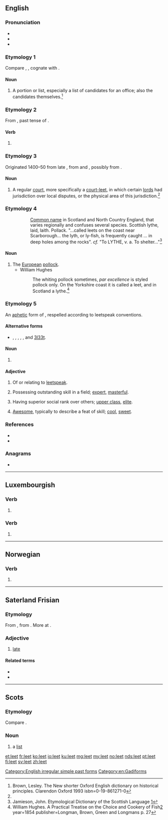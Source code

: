 {{also|le'et}}
==English==
{{wikipedia}}

===Pronunciation===
* {{IPA|/liːt/|lang=en}}
* {{rhymes|iːt|lang=en}}
* {{audio|En-ca-leet.oga|Audio (CA)|lang=en}}

===Etymology 1===
Compare {{etyl|ang|en}} {{m|ang|hlēte}}, {{m|ang|*hlīete||share, lot}}, cognate with {{cog|non|hleyti||share, portion}}.

====Noun====
{{en-noun}}

# {{lb|en|Scotland}} A portion or list, especially a list of candidates for an office; also the candidates themselves.<ref name= "isbn0-19-861271-0">Brown, Lesley. The New shorter Oxford English dictionary on historical principles. Clarendon Oxford 1993 isbn=0-19-861271-0</ref>

===Etymology 2===
From {{etyl|ang|en}} {{m|ang|lēt}}, past tense of {{m|ang|lǣtan||to let}}.

====Verb====
{{head|en|verb form}}

# {{lb|en|obsolete}} {{en-simple past of|let}}

===Etymology 3===
Originated 1400–50 from late {{etyl|enm|en}} {{m|enm|lete||[[meeting]]}}, from {{etyl|xno|en}} {{m|fro|lete}} and {{etyl|ML.|en}} {{m|la|leta}}, possibly from {{etyl|ang|en}} {{m|ang|gelǣte||[[crossroads]]}}.

====Noun====
{{en-noun}}

# {{lb|en|British|obsolete}} A regular [[court]], more specifically a [[court-leet]], in which certain [[lord]]s had jurisdiction over local disputes, or the physical area of this jurisdiction.<ref name= "isbn0-19-861271-0"/>

===Etymology 4===
::[[Wikipedia:Common name|Common name]] in Scotland and North Country England, that varies regionally and confuses several species. Scottish lythe, laid, laith. Pollack. "...called leets on the coast near Scarborough... the lyth, or ly-fish, is frequently caught ... in deep holes among the rocks". ''cf.'' "To LYTHE, v. a. To shelter..."<ref>Jamieson, John. Etymological Dictionary of the Scottish Language [https://archive.org/stream/anetymologicald01jamigoog]</ref>
====Noun====
{{en-noun}}

# The [[European]] [[pollock]].
#* William Hughes
#*: The whiting pollock sometimes, ''par excellence'' is styled pollock only. On the Yorkshire coast it is called a leet, and in Scotland a lythe.<ref name="Hughes1854">William Hughes. A Practical Treatise on the Choice and Cookery of Fish[https://books.google.com/books?id=w_opAAAAYAAJ&pg=PA27] year=1854 publisher=Longman, Brown, Green and Longmans p. 27</ref>

===Etymology 5===
An [[aphetic]] form of {{m|en|elite}}, respelled according to leetspeak conventions.

====Alternative forms====
* {{l|en|1337}}, {{l|en|eleet}}, {{l|en|el337}}, {{l|en|l33t}}, {{l|en|31337}}, and [[3l33t]].

====Noun====
{{en-noun}}

# {{lb|en|Internet slang}} {{abbreviation of|leetspeak|lang=en}}

====Adjective====
{{en-adj}}

# Of or relating to [[leetspeak]].
# {{lb|en|slang}} Possessing outstanding skill in a field; [[expert]], [[masterful]].
# {{lb|en|slang}} Having superior social rank over others; [[upper class]], [[elite]].
# {{lb|en|slang}} [[awesome|Awesome]], typically to describe a feat of skill; [[cool]], [[sweet]].

===References===
<references/>
* {{R:Dictionary.com|leet}}
* {{R:Webster 1996|leet}}

===Anagrams===
* {{l|en|tele}}

[[Category:English irregular simple past forms]]
[[Category:en:Gadiforms]]

----

==Luxembourgish==

===Verb===
{{head|lb|verb form}}

# {{inflection of|leeden||3|s|pres|ind|;|2|p|pres|ind|;|2|s|and|p|imp|lang=lb}}

===Verb===
{{head|lb|verb form}}

# {{inflection of|leeën||3|s|pres|ind|;|2|p|pres|ind|;|2|p|imp|lang=lb}}

----

==Norwegian==

===Verb===
{{head|no|verb form}}

# {{form of|Past tense and past participle|lee|lang=no}}

----

==Saterland Frisian==

===Etymology===
From {{etyl|ofs|stq}} {{m|ofs|let}}, from {{etyl|gem-pro|stq}} {{m|gem-pro|*lataz}}. More at {{l|en|late}}.

===Adjective===
{{head|stq|adjective}}

# [[late]]

====Related terms====
* {{l|stq|lääst}}
* {{l|stq|leeter}}

----

==Scots==

===Etymology===
Compare {{etyl|ang|sco}} {{m|ang|hlēte||[[share]], [[lot]]}}.

===Noun===
{{sco-noun}}

# a [[list]]

[[et:leet]]
[[fr:leet]]
[[ko:leet]]
[[io:leet]]
[[ku:leet]]
[[mg:leet]]
[[my:leet]]
[[no:leet]]
[[nds:leet]]
[[pt:leet]]
[[fi:leet]]
[[sv:leet]]
[[zh:leet]]
